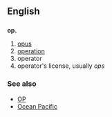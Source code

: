 ==English==

==={{abbreviation}}===
'''op.'''

# [[opus]]
# [[operation]]
# operator
# operator's license, usually ''ops''

===See also===
*[[OP]]
*[[Ocean Pacific]]
